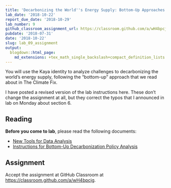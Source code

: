 ```yaml
---
title: 'Decarbonizing the World''s Energy Supply: Bottom-Up Approaches'
lab_date: '2018-10-22'
report_due_date: '2018-10-29'
lab_number: 9
github_classroom_assignment_url: https://classroom.github.com/a/wH4bpcjg
pubdate: '2018-07-31'
date: '2018-10-22'
slug: lab_09_assignment
output:
  blogdown::html_page:
    md_extensions: +tex_math_single_backslash+compact_definition_lists
---
```

You will use the Kaya identity to analyze challenges to decarbonizing the world's energy supply, following the "bottom-up" approach that we read about in The Climate Fix.

I have posted a revised version of the lab instructions here. These don't change the assignment at all, but they correct the typos that I announced in lab on Monday about section 6.

## Reading

**Before you come to lab**, please read the following documents:

* [New Tools for Data Analysis](/lab_docs/lab_09_new_tools)
* [Instructions for Bottom-Up Decarbonization Policy Analysis](/lab_docs/lab_09_instructions)

## Assignment

Accept the assignment at GitHub Classroom at <https://classroom.github.com/a/wH4bpcjg>.
